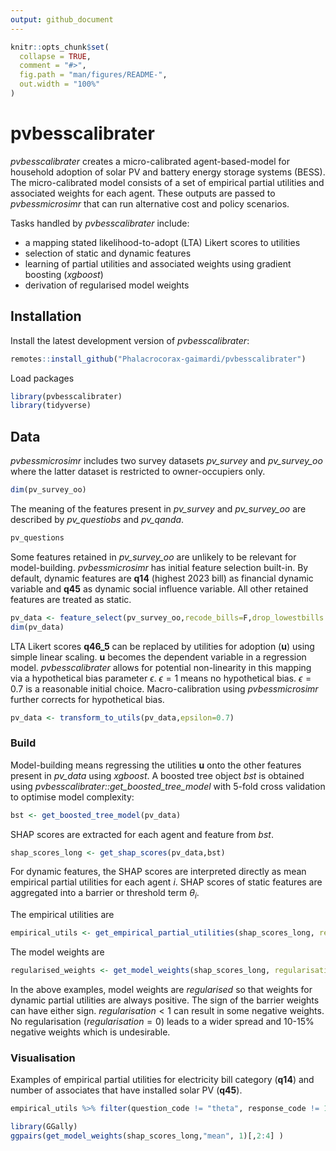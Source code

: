 ```yaml
---
output: github_document
---
```


<!-- README.md is generated from README.Rmd. Please edit that file -->

```r
knitr::opts_chunk$set(
  collapse = TRUE,
  comment = "#>",
  fig.path = "man/figures/README-",
  out.width = "100%"
)
```

# pvbesscalibrater

<!-- badges: start -->
<!-- badges: end -->

*pvbesscalibrater* creates a micro-calibrated agent-based-model for household adoption of solar PV and battery energy storage systems (BESS). The micro-calibrated model consists of a set of empirical partial utilities and associated weights for each agent. These outputs are passed to *pvbessmicrosimr* that can run alternative cost and policy scenarios. 

Tasks handled by *pvbesscalibrater* include:

* a mapping stated likelihood-to-adopt (LTA) Likert scores to utilities 
* selection of static and dynamic features
* learning of partial utilities and associated weights using gradient boosting (*xgboost*)
* derivation of regularised model weights


## Installation

Install the latest development version of *pvbesscalibrater*:

```r
remotes::install_github("Phalacrocorax-gaimardi/pvbesscalibrater")
```
Load packages
```r
library(pvbesscalibrater)
library(tidyverse)
```

## Data

*pvbessmicrosimr* includes two survey datasets *pv_survey* and *pv_survey_oo* where the latter dataset is restricted to owner-occupiers only.
```r
dim(pv_survey_oo)
```
The meaning of the features present in *pv_survey* and *pv_survey_oo* are described by *pv_questiobs* and *pv_qanda*.
```r
pv_questions
```

Some features retained in *pv_survey_oo* are unlikely to be relevant for model-building. *pvbessmicrosimr* has initial feature selection built-in. By default, dynamic features are __q14__ (highest 2023 bill) as financial dynamic variable and __q45__ as dynamic social influence variable. All other retained features are treated as static.
```r
pv_data <- feature_select(pv_survey_oo,recode_bills=F,drop_lowestbills = T)
dim(pv_data)
```
LTA Likert scores __q46_5__ can be replaced by utilities for adoption (__u__) using simple linear scaling. __u__ becomes the dependent variable in a regression model. *pvbesscalibrater* allows for potential non-linearity in this mapping via a hypothetical bias parameter $\epsilon$. $\epsilon=1$ means no hypothetical bias. $\epsilon=0.7$ is a reasonable initial choice. Macro-calibration using *pvbessmicrosimr* further corrects for hypothetical bias.

```r
pv_data <- transform_to_utils(pv_data,epsilon=0.7)
```
### Build
Model-building means regressing the utilities **u** onto the other features present in *pv_data* using *xgboost*. A boosted tree object *bst* is obtained using *pvbesscalibrater::get_boosted_tree_model* with 5-fold cross validation to optimise model complexity:
```r
bst <- get_boosted_tree_model(pv_data)
```
SHAP scores are extracted for each agent and feature from *bst*.
```r
shap_scores_long <- get_shap_scores(pv_data,bst)

```
For dynamic features, the SHAP scores are interpreted directly as mean empirical partial utilities for each agent $i$. SHAP scores of static features are aggregated into a barrier or threshold term $\theta_i$.

The empirical utilities are
```r
empirical_utils <- get_empirical_partial_utilities(shap_scores_long, regularisation = 1)

```

The model weights are
```r
regularised_weights <- get_model_weights(shap_scores_long, regularisation = 1)

```

In the above examples, model weights are *regularised* so that weights for dynamic partial utilities are always positive. The sign of the barrier weights can have either sign. $regularisation < 1$ can result in some negative weights. No regularisation ($regularisation = 0$) leads to a wider spread and 10-15% negative weights which is undesirable.

### Visualisation

Examples of empirical partial utilities for electricity bill category (**q14**) and number of associates that have installed solar PV (**q45**).

```r
empirical_utils %>% filter(question_code != "theta", response_code != 13) %>% ggplot(aes(response_code,du_average))+geom_point() + facet_wrap(.~question_code, scales="free_x")
```


```r
library(GGally)
ggpairs(get_model_weights(shap_scores_long,"mean", 1)[,2:4] )
```
